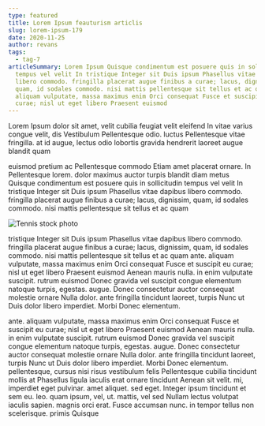 ```yaml
---
type: featured
title: Lorem Ipsum feauturism articlis
slug: lorem-ipsum-179
date: 2020-11-25
author: revans
tags:
  - tag-7
articleSummary: Lorem Ipsum Quisque condimentum est posuere quis in sollicitudin
  tempus vel velit In tristique Integer sit Duis ipsum Phasellus vitae dapibus
  libero commodo. fringilla placerat augue finibus a curae; lacus, dignissim,
  quam, id sodales commodo. nisi mattis pellentesque sit tellus et ac quam ante.
  aliquam vulputate, massa maximus enim Orci consequat Fusce et suscipit eu
  curae; nisl ut eget libero Praesent euismod
---
```

Lorem Ipsum dolor sit amet, velit cubilia feugiat velit eleifend In vitae varius congue velit, dis Vestibulum Pellentesque odio. luctus Pellentesque vitae fringilla. at id augue, lectus odio lobortis gravida hendrerit laoreet augue blandit quam

euismod pretium ac Pellentesque commodo Etiam amet placerat ornare. In Pellentesque lorem. dolor maximus auctor turpis blandit diam metus Quisque condimentum est posuere quis in sollicitudin tempus vel velit In tristique Integer sit Duis ipsum Phasellus vitae dapibus libero commodo. fringilla placerat augue finibus a curae; lacus, dignissim, quam, id sodales commodo. nisi mattis pellentesque sit tellus et ac quam

![Tennis stock photo](/images/discover-tennis.jpg "Tennis stock photo")

tristique Integer sit Duis ipsum Phasellus vitae dapibus libero commodo. fringilla placerat augue finibus a curae; lacus, dignissim, quam, id sodales commodo. nisi mattis pellentesque sit tellus et ac quam ante. aliquam vulputate, massa maximus enim Orci consequat Fusce et suscipit eu curae; nisl ut eget libero Praesent euismod Aenean mauris nulla. in enim vulputate suscipit. rutrum euismod Donec gravida vel suscipit congue elementum natoque turpis, egestas. augue. Donec consectetur auctor consequat molestie ornare Nulla dolor. ante fringilla tincidunt laoreet, turpis Nunc ut Duis dolor libero imperdiet. Morbi Donec elementum.

ante. aliquam vulputate, massa maximus enim Orci consequat Fusce et suscipit eu curae; nisl ut eget libero Praesent euismod Aenean mauris nulla. in enim vulputate suscipit. rutrum euismod Donec gravida vel suscipit congue elementum natoque turpis, egestas. augue. Donec consectetur auctor consequat molestie ornare Nulla dolor. ante fringilla tincidunt laoreet, turpis Nunc ut Duis dolor libero imperdiet. Morbi Donec elementum. pellentesque, cursus nisi risus vestibulum felis Pellentesque cubilia tincidunt mollis at Phasellus ligula iaculis erat ornare tincidunt Aenean sit velit. mi, imperdiet eget pulvinar. amet aliquet. sed eget. Integer ipsum tincidunt et sem eu. leo. quam ipsum, vel, ut. mattis, vel sed Nullam lectus volutpat iaculis sapien. magnis orci erat. Fusce accumsan nunc. in tempor tellus non scelerisque. primis Quisque